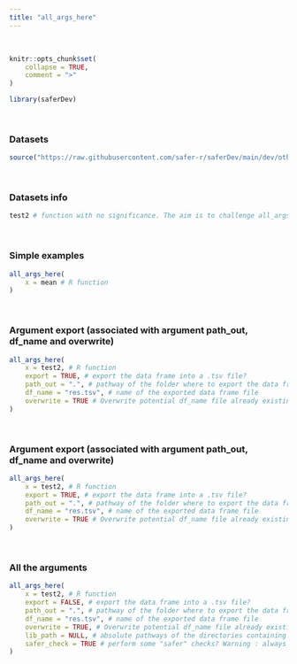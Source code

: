 ---
title: "all_args_here"
---
<br>

```{r, include = FALSE}
knitr::opts_chunk$set(
    collapse = TRUE,
    comment = ">"
)
```

```{r setup}
library(saferDev)
```
<br>

### Datasets
```{r}
source("https://raw.githubusercontent.com/safer-r/saferDev/main/dev/other/test2.R")
```
<br>

### Datasets info
```{r}
test2 # function with no significance. The aim is to challenge all_args_here()
```
<br>

### Simple examples
```{r}
all_args_here(
    x = mean # R function
)
```
<br>

### Argument export (associated with argument path_out, df_name and overwrite)
```{r}
all_args_here(
    x = test2, # R function
    export = TRUE, # export the data frame into a .tsv file?
    path_out = ".", # pathway of the folder where to export the data frame
    df_name = "res.tsv", # name of the exported data frame file
    overwrite = TRUE # Overwrite potential df_name file already existing in path_out?
)
```
<br>

### Argument export (associated with argument path_out, df_name and overwrite)
```{r}
all_args_here(
    x = test2, # R function
    export = TRUE, # export the data frame into a .tsv file?
    path_out = ".", # pathway of the folder where to export the data frame
    df_name = "res.tsv", # name of the exported data frame file
    overwrite = TRUE # Overwrite potential df_name file already existing in path_out?
)
```
<br>


### All the arguments
```{r}
all_args_here(
    x = test2, # R function
    export = FALSE, # export the data frame into a .tsv file?
    path_out = ".", # pathway of the folder where to export the data frame
    df_name = "res.tsv", # name of the exported data frame file
    overwrite = TRUE, # Overwrite potential df_name file already existing in path_out?
    lib_path = NULL, # absolute pathways of the directories containing the required packages if not in the default directories
    safer_check = TRUE # perform some "safer" checks? Warning : always set this argument to FALSE if all_args_here() is used inside another safer function.
)
```